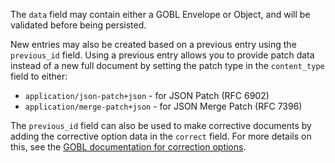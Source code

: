 The <code>data</code> field may contain either a GOBL Envelope or Object, and
will be validated before being persisted.

New entries may also be created based on a previous entry using the <code>previous_id</code> field. Using a previous entry allows you to provide patch data instead of a new full document by setting the patch type in the <code>content_type</code> field to either:

- <code>application/json-patch+json</code> - for JSON Patch (RFC 6902)
- <code>application/merge-patch+json</code> - for JSON Merge Patch (RFC 7396)

The <code>previous_id</code> field can also be used to make corrective documents by adding the corrective option data in the <code>correct</code> field. For more details on this, see the <a href="https://docs.gobl.org/draft-0/bill/correction_options">GOBL documentation for correction options</a>.
